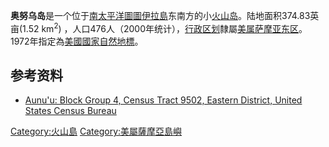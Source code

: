 {{Infobox Islands
|name = 奥努乌岛
|image name = Aunu'u Island National National Landmark.jpg
|image caption = 
|locator map = [[File:TutuilaFromSpace.jpg|260px]]
|map caption = 奥努乌岛位於图图伊拉岛東南方
|native name = Aunuʻu
|native name link =
|location = [[南太平洋|南太平洋]]
|coordinates = {{coord|14|17|2.7|S|170|33|37.5|W|region:US-AS|display=inline,title}}
|archipelago = [[萨摩亚群岛|萨摩亚群岛]]
|area =  1.517平方公里
|highest mount = 
|elevation = 
|country = 美國
|country admin divisions title = 行政区划
|country admin divisions = [[美属萨摩亚|美属萨摩亚]]
|country largest city = 
|country largest city area = 
|population_as_of = 2010
|population = 436
|density = 
|ethnic groups =  
}}
'''奥努乌岛'''是一个位于[[南太平洋|南太平洋]][[圖圖伊拉島|圖圖伊拉島]]东南方的小[[火山岛|火山岛]]。陆地面积374.83英亩(1.52 km<sup>2</sup>) ，人口476人（2000年统计），[[美属萨摩亚行政区划|行政区划]]隸屬[[美属萨摩亚|美属萨摩亚]][[东区_(美屬薩摩亞)|东区]]。1972年指定為[[美國國家自然地標|美國國家自然地標]]。

== 参考资料 ==
* [https://web.archive.org/web/20111222155604/http://factfinder.census.gov/servlet/DTTable?_bm=y Aunu'u: Block Group 4, Census Tract 9502, Eastern District, United States Census Bureau]

[[Category:火山島|Category:火山島]]
[[Category:美屬薩摩亞島嶼|Category:美屬薩摩亞島嶼]]